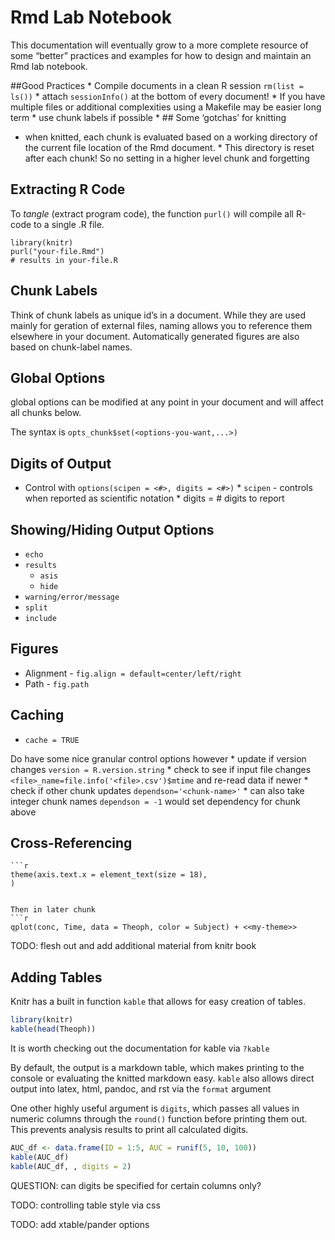 Rmd Lab Notebook
========================================================

This documentation will eventually grow to a more complete resource of some "better" practices and examples for how to design and maintain an Rmd lab notebook.

##Good Practices
* Compile documents in a clean R session `rm(list = ls())`
* attach `sessionInfo()` at the bottom of every document!
* If you have multiple files or additional complexities using a Makefile may be easier long term
* use chunk labels if possible
* 
## Some 'gotchas' for knitting

* when knitted, each chunk is evaluated based on a working directory of the current file location of the Rmd document. 
        * This directory is reset after each chunk! So no setting in a higher level chunk and forgetting

## Extracting R Code
To *tangle* (extract program code), the function `purl()` will compile all R-code to a single .R file.

```
library(knitr)
purl("your-file.Rmd")
# results in your-file.R
```

## Chunk Labels
Think of chunk labels as unique id's in a document. While they are used mainly for geration of external files, naming allows you to reference them elsewhere in your document. Automatically generated figures are also based on chunk-label names.

## Global Options
global options can be modified at any point in your document and will affect all chunks below.

The syntax is `opts_chunk$set(<options-you-want,...>)`

## Digits of Output

* Control with `options(scipen = <#>, digits = <#>)`
        * `scipen` - controls when reported as scientific notation
        * digits = # digits to report

## Showing/Hiding Output Options
* `echo`
* `results`
    * `asis`
    * `hide`
* `warning/error/message`
* `split`
* `include`

## Figures
* Alignment - `fig.align = default=center/left/right`
* Path - `fig.path`

## Caching
* `cache = TRUE`

Do have some nice granular control options however
* update if version changes `version = R.version.string` 
* check to see if input file changes `<file>_name=file.info('<file>.csv')$mtime` and re-read data if newer
* check if other chunk updates `dependson='<chunk-name>'`
        * can also take integer chunk names `dependson = -1` would set dependency for chunk above

## Cross-Referencing

```
```r
theme(axis.text.x = element_text(size = 18),
)
```
```

Then in later chunk
```r
qplot(conc, Time, data = Theoph, color = Subject) + <<my-theme>>
```

TODO: flesh out and add additional material from knitr book

## Adding Tables

Knitr has a built in function `kable` that allows for easy creation of tables. 

```r
library(knitr)
kable(head(Theoph))
```

It is worth checking out the documentation for kable via `?kable`

By default, the output is a markdown table, which makes printing to the console or evaluating the knitted markdown easy. `kable` also allows direct output into latex, html, pandoc, and rst via the `format` argument

One other highly useful argument is `digits`, which passes all values in numeric columns through the `round()` function before printing them out. This prevents analysis results to print all calculated digits.

```r
AUC_df <- data.frame(ID = 1:5, AUC = runif(5, 10, 100))
kable(AUC_df)
kable(AUC_df, , digits = 2)
```

QUESTION: can digits be specified for certain columns only?

TODO: controlling table style via css

TODO: add xtable/pander options